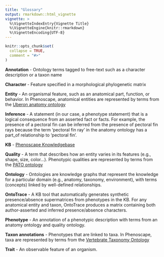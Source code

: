```yaml
---
title: "Glossary"
output: rmarkdown::html_vignette
vignette: >
  %\VignetteIndexEntry{Vignette Title}
  %\VignetteEngine{knitr::rmarkdown}
  %\VignetteEncoding{UTF-8}
---
```


```r
knitr::opts_chunk$set(
  collapse = TRUE,
  comment = "#>"
)
```
**Annotation** - Ontology terms tagged to free-text such as a character description or a taxon name

**Character** - Feature specified in a morphological phylogenetic matrix

**Entity** - An organismal feature, such as an anatomical part, function, or behavior. In Phenoscape, anatomical entities are represented by terms from the [Uberon anatomy ontology]

**Inference** - A statement (in our case, a phenotype statement) that is a logical consequence from an asserted fact or facts. For example, the presence of a pectoral fin can be inferred from the presence of pectoral fin rays because the term ‘pectoral fin ray’ in the anatomy ontology has a part_of relationship to ‘pectoral fin’.

**KB** - [Phenoscape Knowledgebase]

**Quality** - A term that describes how an entity varies in its features (e.g., shape, size, color…). Phenotypic qualities are represented by terms from the [PATO ontology]

**Ontology** - Ontologies are knowledge graphs that represent the knowledge for a particular domain (e.g., anatomy, taxonomy, environment), with terms (concepts) linked by well-defined relationships.

**OntoTrace** - A KB tool that automatically generates synthetic presence/absence supermatrices from phenotypes in the KB. For any anatomical entity and taxon, OntoTrace produces a matrix containing both author-asserted and inferred presence/absence characters.

**Phenotype** - An annotation of a phenotypic description with terms from an anatomy ontology and quality ontology.

**Taxon annotations** - Phenotypes that are linked to taxa. In Phenoscape, taxa are represented by terms from the [Vertebrate Taxonomy Ontology]

**Trait** - An observable feature of an organism.


[Phenoscape Knowledgebase]: https://kb.phenoscape.org/
[Uberon anatomy ontology]: http://www.ontobee.org/ontology/UBERON
[PATO ontology]: (http://www.ontobee.org/ontology/PATO)
[Vertebrate Taxonomy Ontology]: (http://www.ontobee.org/ontology/VTO)
